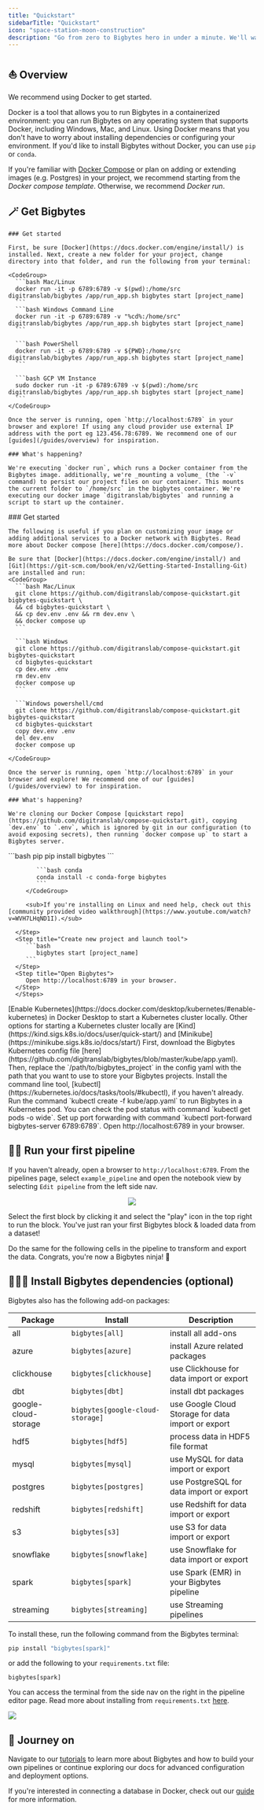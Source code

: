 ```yaml
---
title: "Quickstart"
sidebarTitle: "Quickstart"
icon: "space-station-moon-construction"
description: "Go from zero to Bigbytes hero in under a minute. We'll walk you through installing Bigbytes and running your first pipeline. 🦸‍♀️"
---
```



## ⛵️ Overview

We recommend using Docker to get started.

Docker is a tool that allows you to run Bigbytes in a containerized environment: you can run Bigbytes on any operating system that supports Docker, including Windows, Mac, and Linux. Using Docker means that you don't have to worry about installing dependencies or configuring your environment. If you'd like to install Bigbytes without Docker, you can use `pip` or `conda`.

If you're familiar with [Docker Compose](https://docs.docker.com/compose/) or plan on adding or extending images (e.g. Postgres) in your project, we recommend starting from the _Docker compose template_. Otherwise, we recommend _Docker run_.

## 🪄 Get Bigbytes

<AccordionGroup>
  <Accordion title="Docker" icon="docker">

    ### Get started

    First, be sure [Docker](https://docs.docker.com/engine/install/) is installed. Next, create a new folder for your project, change directory into that folder, and run the following from your terminal:

    <CodeGroup>
      ```bash Mac/Linux
      docker run -it -p 6789:6789 -v $(pwd):/home/src digitranslab/bigbytes /app/run_app.sh bigbytes start [project_name]
      ```
      ```bash Windows Command Line
      docker run -it -p 6789:6789 -v "%cd%:/home/src" digitranslab/bigbytes /app/run_app.sh bigbytes start [project_name]
      ```

      ```bash PowerShell
      docker run -it -p 6789:6789 -v ${PWD}:/home/src digitranslab/bigbytes /app/run_app.sh bigbytes start [project_name]
      ```

      ```bash GCP VM Instance
      sudo docker run -it -p 6789:6789 -v $(pwd):/home/src digitranslab/bigbytes /app/run_app.sh bigbytes start [project_name]
      ```
    </CodeGroup>

    Once the server is running, open `http://localhost:6789` in your browser and explore! If using any cloud provider use external IP address with the port eg 123.456.78:6789. We recommend one of our [guides](/guides/overview) for inspiration.

    ### What's happening?

    We're executing `docker run`, which runs a Docker container from the Bigbytes image. additionally, we're _mounting a volume_ (the `-v` command) to persist our project files on our container. This mounts the current folder to `/home/src` in the bigbytes container. We're executing our docker image `digitranslab/bigbytes` and running a script to start up the container.

  </Accordion>

  <Accordion title="Docker Compose" icon="Docker">
    ### Get started

    The following is useful if you plan on customizing your image or adding additional services to a Docker network with Bigbytes. Read more about Docker compose [here](https://docs.docker.com/compose/).

    Be sure that [Docker](https://docs.docker.com/engine/install/) and [Git](https://git-scm.com/book/en/v2/Getting-Started-Installing-Git) are installed and run:
    <CodeGroup>
      ```bash Mac/Linux
      git clone https://github.com/digitranslab/compose-quickstart.git bigbytes-quickstart \
      && cd bigbytes-quickstart \
      && cp dev.env .env && rm dev.env \
      && docker compose up
      ```

      ```bash Windows
      git clone https://github.com/digitranslab/compose-quickstart.git bigbytes-quickstart
      cd bigbytes-quickstart
      cp dev.env .env
      rm dev.env
      docker compose up
      ```

      ```Windows powershell/cmd
      git clone https://github.com/digitranslab/compose-quickstart.git bigbytes-quickstart
      cd bigbytes-quickstart
      copy dev.env .env
      del dev.env
      docker compose up
      ```
    </CodeGroup>

    Once the server is running, open `http://localhost:6789` in your browser and explore! We recommend one of our [guides](/guides/overview) to for inspiration.

    ### What's happening?

    We're cloning our Docker Compose [quickstart repo](https://github.com/digitranslab/compose-quickstart.git), copying `dev.env` to `.env`, which is ignored by git in our configuration (to avoid exposing secrets), then running `docker compose up` to start a Bigbytes server.

   </Accordion>

   <Accordion title="pip/conda" icon="python">
    <Steps>
      <Step title="Install Bigbytes">
         <CodeGroup>
            ```bash pip
            pip install bigbytes
            ```

            ```bash conda
            conda install -c conda-forge bigbytes
            ```
         </CodeGroup>

         <sub>If you're installing on Linux and need help, check out this [community provided video walkthrough](https://www.youtube.com/watch?v=WVH7LHqND1I).</sub>

      </Step>
      <Step title="Create new project and launch tool">
         ```bash
            bigbytes start [project_name]
         ```
      </Step>
      <Step title="Open Bigbytes">
         Open http://localhost:6789 in your browser.
      </Step>
      </Steps>
   </Accordion>

   <Accordion title="Kubernetes" icon="network-wired">
      <Steps>
        <Step title="Start a Kubernetes cluster locally">
          [Enable Kubernetes](https://docs.docker.com/desktop/kubernetes/#enable-kubernetes) in Docker Desktop to start a Kubernetes cluster locally. Other options for starting a Kubernetes cluster locally are [Kind](https://kind.sigs.k8s.io/docs/user/quick-start/) and [Minikube](https://minikube.sigs.k8s.io/docs/start/)
        </Step>
        <Step title="Download and update Kubernetes config file">
          First, download the Bigbytes Kubernetes config file [here](https://github.com/digitranslab/bigbytes/blob/master/kube/app.yaml).
          Then, replace the `/path/to/bigbytes_project` in the config yaml with the path that you want to use to store your Bigbytes projects.
        </Step>
        <Step title="Run Bigbytes app in Kubernetes cluster">
          Install the command line tool, [kubectl](https://kubernetes.io/docs/tasks/tools/#kubectl), if you haven't already.
          Run the command `kubectl create -f kube/app.yaml` to run Bigbytes in a Kubernetes pod. You can check the pod status with command `kubectl get pods -o wide`.
          Set up port forwarding with command `kubectl port-forward bigbytes-server 6789:6789`.
        </Step>
        <Step title="Open Bigbytes">
          Open http://localhost:6789 in your browser.
        </Step>
      </Steps>
   </Accordion>

   <Accordion title="Cloud" icon="cloud-bolt-moon" defaultOpen>
      <ProBanner
        source="setup"
      />
   </Accordion>
</AccordionGroup>

## 🏃‍♂️ Run your first pipeline

If you haven't already, open a browser to `http://localhost:6789`. From the pipelines page, select `example_pipeline` and open the notebook view by selecting `Edit pipeline` from the left side nav.

<p align="center">
<img src="https://github.com/digitranslab/assets/blob/main/quickstart/open-pipeline.gif?raw=True"/>
</p>

Select the first block by clicking it and select the "play" icon in the top right to run the block. You've just ran your first Bigbytes block & loaded data from a dataset!

<Accordion title="🤔 What's a block?">
<Snippet file="whats-a-block.mdx"/>
</Accordion>

Do the same for the following cells in the pipeline to transform and export the data. Congrats, you're now a Bigbytes ninja! 🥷

## 🧙🏻‍♂️ Install Bigbytes dependencies (optional)

Bigbytes also has the following add-on packages:

| Package              | Install                        | Description                                        |
| -------------------- | ------------------------------ | -------------------------------------------------- |
| all                  | `bigbytes[all]`                 | install all add-ons                                |
| azure                | `bigbytes[azure]`               | install Azure related packages                     |
| clickhouse           | `bigbytes[clickhouse]`          | use Clickhouse for data import or export           |
| dbt                  | `bigbytes[dbt]`                 | install dbt packages                               |
| google-cloud-storage | `bigbytes[google-cloud-storage]`| use Google Cloud Storage for data import or export |
| hdf5                 | `bigbytes[hdf5]`                | process data in HDF5 file format                   |
| mysql                | `bigbytes[mysql]`               | use MySQL for data import or export                |
| postgres             | `bigbytes[postgres]`            | use PostgreSQL for data import or export           |
| redshift             | `bigbytes[redshift]`            | use Redshift for data import or export             |
| s3                   | `bigbytes[s3]`                  | use S3 for data import or export                   |
| snowflake            | `bigbytes[snowflake]`           | use Snowflake for data import or export            |
| spark                | `bigbytes[spark]`               | use Spark (EMR) in your Bigbytes pipeline              |
| streaming            | `bigbytes[streaming]`           | use Streaming pipelines                            |

To install these, run the following command from the Bigbytes terminal:

```bash
pip install "bigbytes[spark]"
```

or add the following to your `requirements.txt` file:

```
bigbytes[spark]
```

You can access the terminal from the side nav on the right in the pipeline editor page. Read more about installing from `requirements.txt` [here](/development/dependencies/requirements).

<Frame>
<img src="https://github.com/digitranslab/assets/blob/main/terminal.png?raw=True"/>
</Frame>

## 🧭 Journey on

Navigate to our [tutorials](/guides/overview) to learn more about Bigbytes and how to build your own pipelines or continue exploring our docs for advanced configuration and deployment options.

If you're interested in connecting a database in Docker, check out our [guide](/guides/docker/connecting-a-database) for more information.
